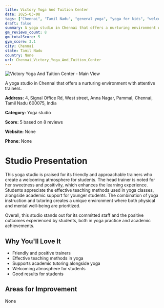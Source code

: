 ```yaml
---
title: Victory Yoga And Tuition Center
date: 2025-03-08
tags: ["Chennai", "Tamil Nadu", "general yoga", "yoga for kids", "welcoming atmosphere", "student-focused", "Chennai"]  
draft: false
summary: A yoga studio in Chennai that offers a nurturing environment with attentive trainers.
gm_reviews_count: 8
gm_totalScore: 5
gym_score: 3.1
city: Chennai
state: Tamil Nadu
country: None
url: Chennai_Victory_Yoga_And_Tuition_Center
---
```


<div className="aspect-[16/9] relative my-8">
  <img 
    src="https://streetviewpixels-pa.googleapis.com/v1/thumbnail?panoid=7IKdQh22Df6P58R3oTPK-Q&cb_client=search.gws-prod.gps&w=408&h=240&yaw=171.71646&pitch=0&thumbfov=100"
    alt="Victory Yoga And Tuition Center - Main View"
    className="object-cover absolute inset-0 w-full h-full rounded-lg"
  />
</div>

A yoga studio in Chennai that offers a nurturing environment with attentive trainers.

**Address:** 4, Signal Office Rd, West street, Anna Nagar, Pammal, Chennai, Tamil Nadu 600075, India

**Category:** Yoga studio

**Score:** 5 based on 8 reviews

**Website:** None

**Phone:** None

# Studio Presentation

This yoga studio is praised for its friendly and approachable trainers who create a welcoming atmosphere for students. The head trainer is noted for her sweetness and positivity, which enhances the learning experience. Students appreciate the effective teaching methods used in yoga classes, alongside academic support for younger students. The combination of yoga instruction and tutoring creates a unique environment where both physical and mental well-being are prioritized.

Overall, this studio stands out for its committed staff and the positive outcomes experienced by students, both in yoga practice and academic achievements.

## Why You'll Love It

- Friendly and positive trainers
- Effective teaching methods in yoga
- Supports academic tutoring alongside yoga
- Welcoming atmosphere for students
- Good results for students

## Areas for Improvement

None

<div className="grid grid-cols-1 xl:grid-cols-2 gap-4 my-8">

</div>